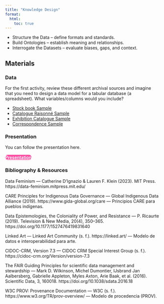 ```yaml
---
title: "Knowledge Design"
format:
  html:
    toc: true
---
```

 - Structure the Data – define formats and standards.
 - Build Ontologies – establish meaning and relationships.
 - Interrogate the Datasets – evaluate biases, gaps, and context.

## Materials

### Data
For the first activity, review these different archival sources and imagine that you need to design a data model for a tabular database (a spreadsheet). What variables/columns would you include?    
    
- [Stock book Sample](https://rosettaapp.getty.edu/delivery/DeliveryManagerServlet?dps_pid=FL4156816)
- [Catalogue Raisonné Sample](https://view.publitas.com/wildenstein-plattner-institute-ol46yv9z6qv6/c-r_paul_gauguin_volume_i_wildenstein_institute/page/52-53)
- [Exhibition Catalogue Sample](https://www.royalacademy.org.uk/art-artists/exhibition-catalogue/1920-21-exhibition-of-spanish-painting)
- [Correspondence Sample](https://libguides.getty.edu/Stendahl/Letter_3) 

### Presentation

You can follow the presentation here. 

<div class="text-center" style="margin: 1rem 0;">
  <a href="https://docs.google.com/presentation/d/1eY0kCpfx-s0hN4a4cAf7kYr8ZzItwEVkXokBc5T0pAE/edit?usp=sharing"
     class="btn btn-sm px-3 py-2 shadow"
     style="background:#ff4fa3; border:none; color:white; border-radius:9999px; font-weight:600;"
     target="_blank" rel="noopener">
    Presentation
  </a>
</div>

### Bibliography & Resources
Data Feminism — Catherine D’Ignazio & Lauren F. Klein (2023). MIT Press.
https://data-feminism.mitpress.mit.edu/

CARE Principles for Indigenous Data Governance — Global Indigenous Data Alliance (2019).
https://www.gida-global.org/care
 — Principios CARE para pueblos indígenas.

Data Epistemologies, the Coloniality of Power, and Resistance — P. Ricaurte (2019). Television & New Media, 20(4), 350–365.
https://doi.org/10.1177/1527476419831640

Linked Art — Linked Art Community (s. f.).
https://linked.art/
 — Modelo de datos e interoperabilidad para arte.

CIDOC-CRM, Version 7.3 — CIDOC CRM Special Interest Group (s. f.).
https://cidoc-crm.org/Version/version-7.3

The FAIR Guiding Principles for scientific data management and stewardship — Mark D. Wilkinson, Michel Dumontier, IJsbrand Jan Aalbersberg, Gabrielle Appleton, Myles Axton, Arie Baak, et al. (2016). Scientific Data, 3, 160018.
https://doi.org/10.1038/sdata.2016.18

W3C PROV: Provenance Documentation — W3C (s. f.).
https://www.w3.org/TR/prov-overview/
 — Modelo de procedencia (PROV).